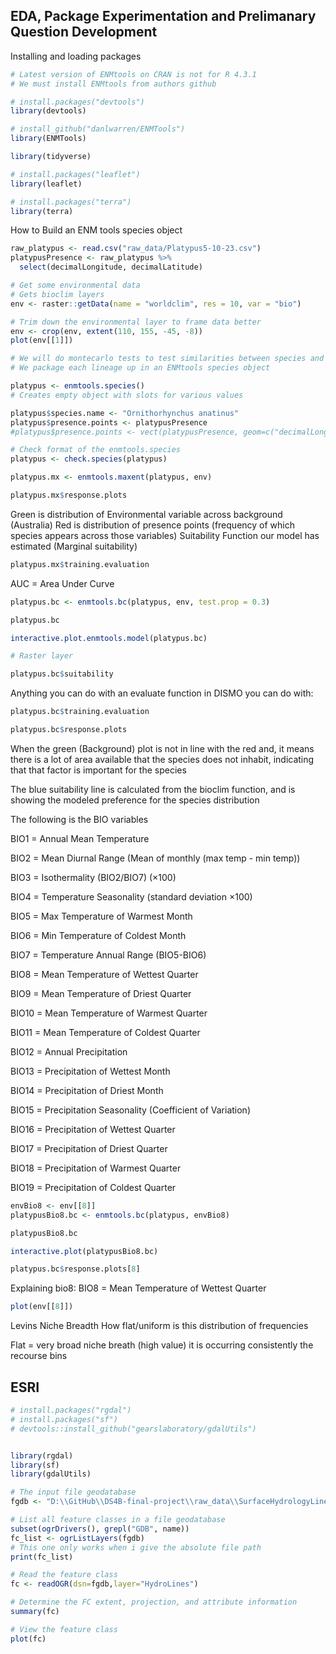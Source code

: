 ## EDA, Package Experimentation and Prelimanary Question Development

Installing and loading packages
```r
# Latest version of ENMtools on CRAN is not for R 4.3.1
# We must install ENMtools from authors github

# install.packages("devtools")
library(devtools)

# install_github("danlwarren/ENMTools")
library(ENMTools)

library(tidyverse)

# install.packages("leaflet")
library(leaflet)

# install.packages("terra")
library(terra)
```



How to Build an ENM tools species object

```r
raw_platypus <- read.csv("raw_data/Platypus5-10-23.csv")
platypusPresence <- raw_platypus %>% 
  select(decimalLongitude, decimalLatitude)


```



```r
# Get some environmental data
# Gets bioclim layers
env <- raster::getData(name = "worldclim", res = 10, var = "bio")

# Trim down the environmental layer to frame data better
env <- crop(env, extent(110, 155, -45, -8))
plot(env[[1]])
```



```r
# We will do montecarlo tests to test similarities between species and clades and such
# We package each lineage up in an ENMtools species object

platypus <- enmtools.species()
# Creates empty object with slots for various values

platypus$species.name <- "Ornithorhynchus anatinus"
platypus$presence.points <- platypusPresence
#platypus$presence.points <- vect(platypusPresence, geom=c("decimalLongitude", "decimalLatitude"), crs="", keepgeom=FALSE)

# Check format of the enmtools.species
platypus <- check.species(platypus)

```

```r
platypus.mx <- enmtools.maxent(platypus, env)

platypus.mx$response.plots
```

Green is distribution of Environmental variable across background (Australia)
Red is distribution of presence points (frequency of which species appears across those variables)
Suitability Function our model has estimated (Marginal suitability)

```r
platypus.mx$training.evaluation
```
AUC = Area Under Curve


```r
platypus.bc <- enmtools.bc(platypus, env, test.prop = 0.3)

platypus.bc

```


```r
interactive.plot.enmtools.model(platypus.bc)
```




```r
# Raster layer

platypus.bc$suitability

```

Anything you can do with an evaluate function in DISMO you can do with:
```r
platypus.bc$training.evaluation
```

```r
platypus.bc$response.plots
```

When the green (Background) plot is not in line with the red and, it means there is a lot of area available that the species does not inhabit, indicating that that factor is important for the species

The blue suitability line is calculated from the bioclim function, and is showing the modeled preference for the species distribution

The following is the BIO variables

BIO1 = Annual Mean Temperature

BIO2 = Mean Diurnal Range (Mean of monthly (max temp - min temp))

BIO3 = Isothermality (BIO2/BIO7) (×100)

BIO4 = Temperature Seasonality (standard deviation ×100)

BIO5 = Max Temperature of Warmest Month

BIO6 = Min Temperature of Coldest Month

BIO7 = Temperature Annual Range (BIO5-BIO6)

BIO8 = Mean Temperature of Wettest Quarter

BIO9 = Mean Temperature of Driest Quarter

BIO10 = Mean Temperature of Warmest Quarter

BIO11 = Mean Temperature of Coldest Quarter

BIO12 = Annual Precipitation

BIO13 = Precipitation of Wettest Month

BIO14 = Precipitation of Driest Month

BIO15 = Precipitation Seasonality (Coefficient of Variation)

BIO16 = Precipitation of Wettest Quarter

BIO17 = Precipitation of Driest Quarter

BIO18 = Precipitation of Warmest Quarter

BIO19 = Precipitation of Coldest Quarter

```r
envBio8 <- env[[8]]
platypusBio8.bc <- enmtools.bc(platypus, envBio8)

platypusBio8.bc

interactive.plot(platypusBio8.bc)
```


```r
platypus.bc$response.plots[8]
```
Explaining bio8: 
BIO8 = Mean Temperature of Wettest Quarter

```r
plot(env[[8]])
```

Levins Niche Breadth 
How flat/uniform is this distribution of frequencies

Flat = very broad niche breath (high value) it is occurring consistently the recourse bins


## ESRI

```r
# install.packages("rgdal")
# install.packages("sf")
# devtools::install_github("gearslaboratory/gdalUtils")


library(rgdal)
library(sf)
library(gdalUtils)


```

```r
# The input file geodatabase
fgdb <- "D:\\GitHub\\DS4B-final-project\\raw_data\\SurfaceHydrologyLinesRegional.gdb"

# List all feature classes in a file geodatabase
subset(ogrDrivers(), grepl("GDB", name))
fc_list <- ogrListLayers(fgdb)
# This one only works when i give the absolute file path
print(fc_list)
```


```r
# Read the feature class
fc <- readOGR(dsn=fgdb,layer="HydroLines")

# Determine the FC extent, projection, and attribute information
summary(fc)

# View the feature class
plot(fc)
```

